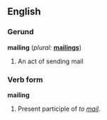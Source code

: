 ==English==

===Gerund===
'''mailing'''  (''plural:'' '''[[mailings]]''')
# An act of sending mail

===Verb form===
'''mailing'''
# Present participle of ''to [[mail]].''